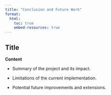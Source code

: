 ```yaml
---
title: "Conclusion and Future Work"
format:
  html:
    toc: true
    embed-resources: true
---
```


## Title
**Content**

- Summary of the project and its impact.

- Limitations of the current implementation.

- Potential future improvements and extensions.
